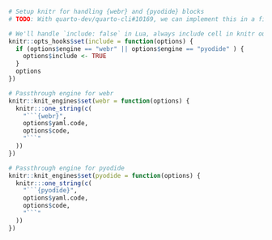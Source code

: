 ```{r echo=FALSE}
# Setup knitr for handling {webr} and {pyodide} blocks
# TODO: With quarto-dev/quarto-cli#10169, we can implement this in a filter

# We'll handle `include: false` in Lua, always include cell in knitr output
knitr::opts_hooks$set(include = function(options) {
  if (options$engine == "webr" || options$engine == "pyodide" ) {
    options$include <- TRUE
  }
  options
})

# Passthrough engine for webr
knitr::knit_engines$set(webr = function(options) {
  knitr:::one_string(c(
    "```{webr}",
    options$yaml.code,
    options$code,
    "```"
  ))
})

# Passthrough engine for pyodide
knitr::knit_engines$set(pyodide = function(options) {
  knitr:::one_string(c(
    "```{pyodide}",
    options$yaml.code,
    options$code,
    "```"
  ))
})
```
